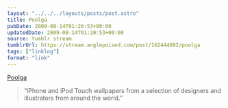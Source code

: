 ```yaml
---
layout: "../../../layouts/posts/post.astro"
title: Poolga
pubDate: 2009-08-14T01:20:53+00:00
updatedDate: 2009-08-14T01:20:53+00:00
source: tumblr stream
tumblrUrl: https://stream.anglepoised.com/post/162444892/poolga
tags: ["linklog"]
format: "link"
---
```


[Poolga][1]

> &ldquo;iPhone and iPod Touch wallpapers from a selection of designers and illustrators from around the world.&rdquo;

[1]: http://poolga.com/
